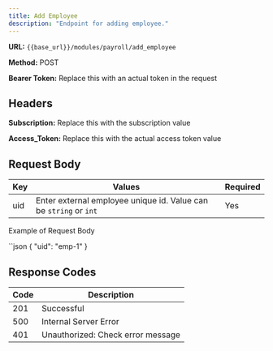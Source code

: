 ```yaml
---
title: Add Employee
description: "Endpoint for adding employee."
---
```


**URL:** `{{base_url}}/modules/payroll/add_employee`  <br />

**Method:** POST <br />

**Bearer Token:** Replace this with an actual token in the request

## Headers
**Subscription:** Replace this with the subscription value <br />

**Access_Token:** Replace this with the actual access token value

## Request Body

| Key           | Values                          | Required |
| ------------- | ------------------------------- | -------- |
| uid           | Enter external employee unique id. Value can be `string` or `int`   | Yes      |


Example of Request Body

 ``json
    {
        "uid": "emp-1"
    }

## Response Codes

| Code | Description                        |
| ---- | ---------------------------------- |
| 201  | Successful                         |
| 500  | Internal Server Error              |
| 401  | Unauthorized: Check error message  |
